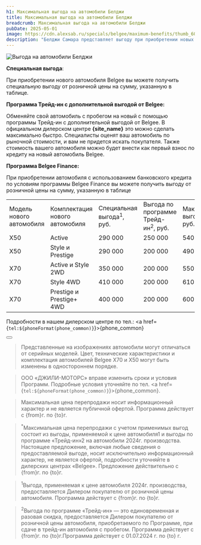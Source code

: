 ```yaml
---
h1: Максимальная выгода на автомобили Белджи
title: Максимальная выгода на автомобили Белджи
breadcrumb: Максимальная выгода на автомобили Белджи
pubDate: 2025-05-01
image: https://cdn.alexsab.ru/specials/belgee/maximum-benefits/thumb_600x338.webp
description: "Белджи Самара представляет выгоду при приобретении новых автомобилей с использованием кредитных средств, программ Трейд-ин и программы Белджи Финанс для покупки авто"
---
```



<picture>
    <source media="(min-width: 942px)" srcset="https://cdn.alexsab.ru/specials/belgee/maximum-benefits/banner_1920x1080.webp" />
    <source media="(min-width: 320px)" srcset="https://cdn.alexsab.ru/specials/belgee/maximum-benefits/banner_1080x720.webp" />
    <img src="https://cdn.alexsab.ru/specials/belgee/maximum-benefits/banner_1920x1080.webp" class="w-full mb-10" alt="Выгода на автомобили Белджи" />
</picture>

**Специальная выгода**: 

При приобретении нового автомобиля Belgee вы можете получить специальную выгоду от розничной цены на сумму, указанную в таблице. 

**Программа Трейд-ин с дополнительной выгодой от Belgee:**

Обменяйте свой автомобиль с пробегом на новый с помощью программы Трейд-ин с дополнительной выгодой от Belgee. В официальном дилерском центре <strong>{site_name}</strong> это можно сделать максимально быстро. Специалисты оценят ваш автомобиль по рыночной стоимости, и вам не придется искать покупателя. Также стоимость вашего автомобиля можно будет внести как первый взнос по кредиту на новый автомобиль Belgee. 

**Программа Belgee Finance:**

При приобретении автомобиля с использованием банковского кредита по условиям программы Belgee Finance вы можете получить выгоду от розничной цены на сумму, указанную в таблице

<div class="overflow-auto min-w-full my-14">
    <table class="w-[1100px] mx-auto border-collapse">
        <tbody>
        <tr>
            <td class="border border-gray-300 bg-accent-500 text-white text-center align-middle p-2">
                Модель нового автомобиля
            </td>
            <td class="border border-gray-300 bg-accent-500 text-white text-center align-middle p-2">
                Комплектация нового автомобиля
            </td>
            <td class="border border-gray-300 bg-accent-500 text-white text-center align-middle p-2">
                Специальная выгода<sup>1</sup>, руб.
            </td>
            <td class="border border-gray-300 bg-accent-500 text-white text-center align-middle p-2">
                Выгода по программе Трейд-ин<sup>2</sup>, руб.
            </td>
            <td class="border border-gray-300 bg-accent-500 text-white text-center align-middle p-2">
                Максимальная выгода до, руб.
            </td>
        </tr>
        <tr>
            <td class="border border-gray-300 text-center align-middle p-2">
                X50
            </td>
            <td class="border border-gray-300 text-center align-middle p-2">
                Active
            </td>
            <td class="border border-gray-300 text-center align-middle p-2">
                290 000
            </td>
            <td class="border border-gray-300 text-center align-middle p-2">
                250 000
            </td>
            <td class="border border-gray-300 text-center align-middle p-2">
                540 000*
            </td>
        </tr>
        <tr>
            <td class="border border-gray-300 text-center align-middle p-2">
                X50
            </td>
            <td class="border border-gray-300 text-center align-middle p-2">
                Style и Prestige
            </td>
            <td class="border border-gray-300 text-center align-middle p-2">
                290 000
            </td>
            <td class="border border-gray-300 text-center align-middle p-2">
                200 000
            </td>
            <td class="border border-gray-300 text-center align-middle p-2">
                490 000*
            </td>
        </tr>
        <tr>
            <td class="border border-gray-300 text-center align-middle p-2">
                X70
            </td>
            <td class="border border-gray-300 text-center align-middle p-2">
                Active и Style 2WD
            </td>
            <td class="border border-gray-300 text-center align-middle p-2">
                350 000
            </td>
            <td class="border border-gray-300 text-center align-middle p-2">
                200 000
            </td>
            <td class="border border-gray-300 text-center align-middle p-2">
                550 000*
            </td>
        </tr>
        <tr>
            <td class="border border-gray-300 text-center align-middle p-2">
                X70
            </td>
            <td class="border border-gray-300 text-center align-middle p-2">
                Style 4WD
            </td>
            <td class="border border-gray-300 text-center align-middle p-2">
                410 000
            </td>
            <td class="border border-gray-300 text-center align-middle p-2">
                200 000
            </td>
            <td class="border border-gray-300 text-center align-middle p-2">
                610 000*
            </td>
        </tr>
        <tr>
            <td class="border border-gray-300 text-center align-middle p-2">
                X70
            </td>
            <td class="border border-gray-300 text-center align-middle p-2">
                Prestige и Prestige+ 4WD
            </td>
            <td class="border border-gray-300 text-center align-middle p-2">
                400 000
            </td>
            <td class="border border-gray-300 text-center align-middle p-2">
                200 000
            </td>
            <td class="border border-gray-300 text-center align-middle p-2">
                600 000*
            </td>
        </tr>
        </tbody>
    </table>
</div>

Подробности в нашем дилерском центре по тел.: <a href={`tel:${phoneFormat(phone_common)}`}>{phone_common}</a>

<div class="flex justify-center mt-10 mb-5">
    <Button 
        classes="popup-link block !px-4 xl:!px-8 !py-2 xl:!py-3 !text-white !no-underline" 
        url="#common-modal" 
        title="Получить предложение"
        dataTitle="Получить максимальную выгоду"
        dataFormName="Получить предложение. Максимальная выгода"
    />
</div>

> Представленные на изображениях автомобили могут отличаться от серийных моделей. Цвет, технические характеристики и комплектация автомобилей Belgee X70 и X50 могут быть изменены в одностороннем порядке.

> ООО «ДЖИЛИ-МОТОРС» вправе изменить сроки и условия Программ. Подробные условия уточняйте по тел. <a href={`tel:${phoneFormat(phone_common)}`}>{phone_common}</a>.

> Максимальная цена перепродажи носит информационный характер и не является публичной офертой. Программа действует с {from}г. по {to}г.

> <sup>*</sup>Максимальная цена перепродажи с учетом применимых выгод состоит из выгоды, применяемой к цене автомобиля1 и выгоды по программе «Трейд-ин»2 на автомобили 2024г. производства. Настоящее предложение, включая любые сведения о предоставляемой выгоде, носит исключительно информационный характер, не является офертой, подробности уточняйте в дилерских центрах «Belgee». Предложение действительно с {from}г. по {to}г.


> <sup>1</sup>Выгода, применяемая к цене автомобиля 2024г. производства, предоставляется Дилером покупателю от розничной цены автомобиля. Программа действует с {from}г. по {to}г.

> <sup>2</sup>Выгода по программе «Трейд-ин» — это единовременная и разовая скидка, предоставляется Дилером покупателю от розничной цены автомобиля, приобретаемого по Программе, при сдаче в трейд-ин автомобиля с пробегом. Программа действует с {from}г. по {to}г.Программа действует с 01.07.2024 г. по {to} г.